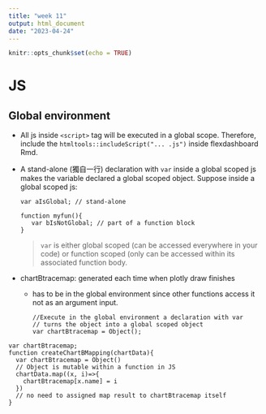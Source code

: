 ```yaml
---
title: "week 11"
output: html_document
date: "2023-04-24"
---
```


```r
knitr::opts_chunk$set(echo = TRUE)
```

# JS

## Global environment

-   All js inside `<script>` tag will be executed in a global scope. Therefore, include the `htmltools::includeScript("... .js")` inside flexdashboard Rmd.

-   A stand-alone (獨自一行) declaration with `var` inside a global scoped js makes the variable declared a global scoped object. Suppose inside a global scoped js:

    ```         
    var aIsGlobal; // stand-alone

    function myfun(){
       var bIsNotGlobal; // part of a function block
    }
    ```

    > `var` is either global scoped (can be accessed everywhere in your code) or function scoped (only can be accessed within its associated function body.

```{=html}
<!-- -->
```
-   chartBtracemap: generated each time when plotly draw finishes
    -   has to be in the global environment since other functions access it not as an argument input.

        ```         
        //Execute in the global environment a declaration with var
        // turns the object into a global scoped object
        var chartBtracemap = Object();
        ```

```         
var chartBtracemap;
function createChartBMapping(chartData){
  var chartBtracemap = Object()
  // Object is mutable within a function in JS
  chartData.map((x, i)=>{
    chartBtracemap[x.name] = i
  })
  // no need to assigned map result to chartBtracemap itself
}
```
